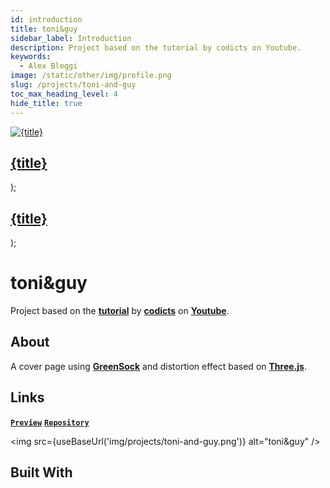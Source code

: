 ```yaml
---
id: introduction
title: toni&guy
sidebar_label: Introduction
description: Project based on the tutorial by codicts on Youtube.
keywords:
  - Alex Bleggi
image: /static/other/img/profile.png
slug: /projects/toni-and-guy
toc_max_heading_level: 4
hide_title: true
---
```



  <a className="built-with" href={url}>
    <img className={`built-with__image ${className}`} src={useBaseUrl(`img/knowledge/${image}`)} alt={title} style={style}/>
    <div className="built-with__overlay">
      <h2 className="built-with__heading">{title}</h2>
    </div>
  </a>
);

  <a className="built-with-text" href={url}>
    <div className="built-with-text__overlay">
      <h2 className="built-with-text__heading">{title}</h2>
    </div>
  </a>
);

# toni&guy

Project based on the **[tutorial](https://www.youtube.com/watch?v=kzVgkrCiDEo&list=PL8kd7mPFdvbhpThk9H09UkKbVMXd_zM4_&ab_channel=codicts)** by **[codicts](https://www.youtube.com/channel/UCItYqcz88SDtWMZ---R492g)** on **[Youtube](https://www.youtube.com/)**.

## About

A cover page using **[GreenSock](https://greensock.com/gsap/)** and distortion effect based on **[Three.js](https://threejs.org/)**.

## Links

**[`Preview`](https://github.com/alexbjr369/toni-and-guy)** **[`Repository`](https://alexbleggi.netlify.app/preview/toni-and-guy)**

<img src={useBaseUrl('img/projects/toni-and-guy.png')} alt="toni&guy" />

## Built With

<div className="markdown-code thin-scrollbar">
  <div className="markdown-code__container">
    <BuiltWith url="/knowledge/bem-methodology" className="fixed-invert" image="bem-methodology.svg" title="BEM Methodology"></BuiltWith>
    <BuiltWith url="/knowledge/web-accessibility" image="web-accessibility.png" title="Web Accessibility"></BuiltWith>
    <BuiltWith url="/knowledge/html" image="html.svg" title="HTML"></BuiltWith>
    <BuiltWith url="/knowledge/css" image="css.svg" title="CSS"></BuiltWith>
    <BuiltWith url="/knowledge/sass" image="sass.svg" title="SCSS"></BuiltWith>
    <BuiltWith className="fixed-invert" url="/knowledge/stylelint" image="stylelint.svg" title="Stylelint"></BuiltWith>
    <BuiltWith url="/knowledge/typescript" image="typescript.svg" title="TypeScript"></BuiltWith>
    <BuiltWith url="/knowledge/eslint" image="eslint.svg" title="ESLint"></BuiltWith>
    <BuiltWith url="/knowledge/gsap" image="gsap.svg" title="GSAP"></BuiltWith>
    <BuiltWith url="/knowledge/three" className="fixed-invert" image="three-js.svg" title="Three.js"></BuiltWith>
    <BuiltWith url="/knowledge/vite" image="vite.svg" title="Vite"></BuiltWith>
    <BuiltWithText url="/knowledge/stylelint-config-prettier" title="stylelint-config-prettier"></BuiltWithText>
    <BuiltWithText url="/knowledge/stylelint-config-rational-order" title="stylelint-config-rational-order"></BuiltWithText>
    <BuiltWithText url="/knowledge/stylelint-order" title="stylelint-order"></BuiltWithText>
    <BuiltWithText url="/knowledge/typescript-eslint-eslint-plugin" title="@typescript-eslint/eslint-plugin"></BuiltWithText>
    <BuiltWithText url="/knowledge/typescript-eslint-parser" title="@typescript-eslint/parser"></BuiltWithText>
    <BuiltWithText url="/knowledge/hover-effect" title="hover-effect"></BuiltWithText>
  </div>
</div>
